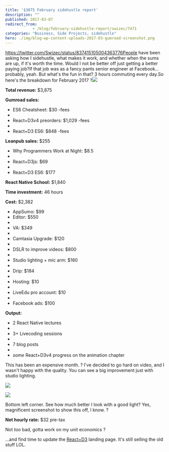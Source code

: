 ```yaml
---
title: '$3875 February sidehustle report'
description: ""
published: 2017-03-07
redirect_from: 
            - /blog/february-sidehustle-report/swizec/7471
categories: "Business, Side Projects, sidehustle"
hero: ./img/blog-wp-content-uploads-2017-03-gumroad-screenshot.png
---
```


<https://twitter.com/Swizec/status/837415105004363776People> have been asking how I sidehustle, what makes it work, and whether when the sums are up, if it's worth the time. Would I not be better off just getting a better paying job?If that job was as a fancy pants senior engineer at Facebook… probably, yeah. But what's the fun in that? 3 hours commuting every day.So here's the breakdown for February 2017 ?![](./img/blog-wp-content-uploads-2017-03-gumroad-screenshot.png)

**Total revenue:** $3,875

**Gumroad sales:**

-   ES6 Cheatsheet: $30 -fees
-
-   React+D3v4 preorders: $1,029 -fees
-
-   React+D3 ES6: $848 -fees

**Leanpub sales:** $255

-   Why Programmers Work at Night: $8.5
-
-   React+D3js: $69
-
-   React+D3 ES6: $177

**React Native School:** $1,840

**Time investment:** 46 hours

**Cost:** $2,382

-   AppSumo: $99
-   Editor: $550
-
-   VA: $349
-
-   Camtasia Upgrade: $120
-
-   DSLR to improve videos: $800
-
-   Studio lighting + mic arm: $160
-
-   Drip: $184
-
-   Hosting: $10
-
-   LiveEdu pro account: $10
-
-   Facebook ads: $100

**Output:**

-   2 React Native lectures
-
-   3+ Livecoding sessions
-
-   7 blog posts
-
-   _some_ React+D3v4 progress on the animation chapter

This has been an expensive month. ? I've decided to go hard on video, and I wasn't happy with the quality. You can see a big improvement just with studio lighting.

![](./img/blog-wp-content-uploads-2017-03-swizec-without-lighting.png)

![](./img/blog-wp-content-uploads-2017-03-swizec-with-lighting.png)

Bottom left corner. See how much better I look with a good light? Yes, magnificent screenshot to show this off, I know. ?

**Net hourly rate:** $32 pre-tax

Not _too_ bad, gotta work on my unit economics ?

…and find time to update the [React+D3](https://swizec.com/reactd3js) landing page. It's still selling the old stuff LOL.
